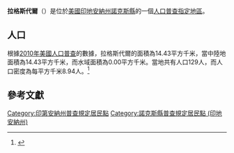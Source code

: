 {{noteTA
|G1=USState
|G2=地名
|G3=Unit
}}
{{Infobox settlement
|official_name            = 拉格斯代爾
|native_name = Ragsdale
|settlement_type          = [[人口普查指定地區|人口普查指定地區]]
|image_skyline            = Knox County Indiana Incorporated and Unincorporated areas Ragsdale Highlighted 1862730.svg
|imagesize                = 250px
|image_map                = 
|mapsize                  = 
|pushpin_map              = USA Indiana 
|pushpin_label            = 拉格斯代爾
|pushpin_label_position   = top
|pushpin_map_caption      = 拉格斯代爾在印地安納州的位置
|subdivision_type         = [[世界政區索引|國家]]
|subdivision_type1        = [[美国州份|州份]]
|subdivision_type2        = [[印地安納州行政区划|縣]]
|subdivision_name         = [[美国|美国]]
|subdivision_name1        = [[印地安納州|印地安納州]]
|subdivision_name2        = [[諾克斯縣_(印地安納州)|諾克斯縣]]
|elevation_ft             = 564
|elevation_m              = 172
|timezone                 = [[北美东部时区|北美东部时区]]
|area_total_km2           = 14.43
|area_land_km2            = 14.43
|area_water_km2           = 0.00
|area_total_sq_mi         = 
|area_land_sq_mi          = 
|area_water_sq_mi         = 
|population_as_of         = [[2010年美國人口普查|2010]]
|population_footnotes     = 
|population_total         = 129
|population_density_km2   = auto
|population_density_sq_mi = auto
|utc_offset               = -5
|coordinates              = {{coord|38|44|45|N|87|19|30|W|display=inline,title}}
| coor_pinpoint           = 
| coordinates_footnotes   = 
|timezone_DST             = EDT
|utc_offset_DST           = -4
|postal_code_type         = [[美國郵區編號|郵區編號]]
|postal_code              = 47573
|area_code                = {{link-en|电话区号812|Area code 812|812}}
|blank_name = [[地名信息系统|GNIS ID]]
|blank_info = 441730<ref name="GNIS">{{cite gnis|441730|Ragsdale}}</ref>
}}
'''拉格斯代爾'''（{{lang-en|Ragsdale}}）是位於[[美國|美國]][[印地安納州|印地安納州]][[諾克斯縣_(印地安納州)|諾克斯縣]]的一個[[人口普查指定地區|人口普查指定地區]]。

== 人口 ==
根據[[2010年美國人口普查|2010年美國人口普查]]的數據，拉格斯代爾的面積為14.43平方千米，當中陸地面積為14.43平方千米，而水域面積為0.00平方千米。當地共有人口129人，而人口密度為每平方千米8.94人。<ref name="GR8">{{cite web|url=http://factfinder2.census.gov|publisher=[[美国人口调查局|美国人口调查局]]|accessdate=2011-05-14|title=American FactFinder|archive-date=2013-09-11|archive-url=https://web.archive.org/web/20130911234518/http://factfinder2.census.gov/|dead-url=no}}</ref>

== 參考文獻 ==
{{reflist}}

{{諾克斯縣 (印地安納州)}}

{{DEFAULTSORT:Ragsdale, Indiana}}
[[Category:印第安納州普查規定居民點|Category:印第安納州普查規定居民點]]
[[Category:諾克斯縣普查規定居民點_(印地安納州)|Category:諾克斯縣普查規定居民點 (印地安納州)]]

{{Indiana-geo-stub}}
<nowiki></nowiki>